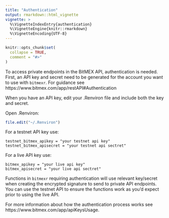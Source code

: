 ```yaml
---
title: "Authentication"
output: rmarkdown::html_vignette
vignette: >
  %\VignetteIndexEntry{authentication}
  %\VignetteEngine{knitr::rmarkdown}
  %\VignetteEncoding{UTF-8}
---
```


```r
knitr::opts_chunk$set(
  collapse = TRUE,
  comment = "#>"
)
```

To access private endpoints in the BitMEX API, authentication is needed. First, an API key and secret need to be generated for the account you want to use with `bitmexr`. For guidance see https://www.bitmex.com/app/restAPI#Authentication

When you have an API key, edit your .Renviron file and include both the key and secret.

Open .Renviron:

```r
file.edit("~/.Renviron")
```

For a testnet API key use:

```
testnet_bitmex_apikey = "your testnet api key"
testnet_bitmex_apisecret = "your testnet api sectret"
```

For a live API key use:

```
bitmex_apikey = "your live api key"
bitmex_apisecret = "your live api sectret"
```

Functions in `bitmexr` requiring authentication will use relevant key/secret when creating the encrypted signature to send to private API endpoints. You can use the testnet API to ensure the functions work as you'd expect prior to using the live API.

For more information about how the authentication process works see https://www.bitmex.com/app/apiKeysUsage. 
